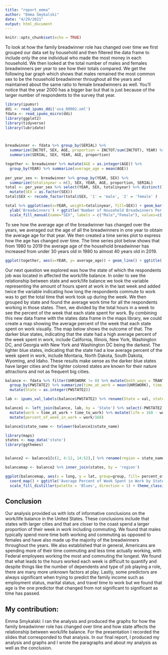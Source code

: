 ```yaml
---
title: "report_emma"
author: "Emma Smykalski"
date: "4/29/2021"
output: html_document
---
```


```r
knitr::opts_chunk$set(echo = TRUE)
```

To look at how the family breadwinner role has changed over time we first grouped our data set by household and then filtered the data frame to include only the one individual who made the most money in each household. We then looked at the total number of males and females breadwinners per year to see how their totals compared. We get the following bar graph which shows that males remained the most common sex to be the household breadwinner throughout all the years and maintained about the same ratio to female breadwinners as well. You'll notice that the year 2000 has a bigger bar but that is just because of the larger number of respondents to the survey that year.  
```r
library(ipumsr)
ddi <- read_ipums_ddi('usa_00002.xml')
fdata <- read_ipums_micro(ddi)
library(ggplot2)
library(tidyverse)
library(lubridate)



breadwinner <- fdata %>% group_by(SERIAL) %>%
  summarize(INCTOT, SEX, AGE, proportion = INCTOT/sum(INCTOT), YEAR) %>% group_by(SERIAL) %>% filter(proportion == max(proportion)) %>%
  summarize(SERIAL, SEX, YEAR, AGE, proportion)

together <- breadwinner %>% mutate(AGE = as.integer(AGE)) %>%
  group_by(YEAR) %>% summarize(average_age = mean(AGE))
  
per_year_sex <- breadwinner %>% group_by(YEAR, SEX) %>%
  summarize(totalinyear = n(), SEX, YEAR, AGE, proportion, SERIAL)
total <- per_year_sex %>% select(YEAR, SEX, totalinyear) %>% distinct() %>% mutate(SEX = as.character(SEX)) %>% 
  mutate(SEX = as.factor(SEX))
total$SEX <- recode_factor(total$SEX, '1' = 'male', '2' = 'female' )

total %>% ggplot(aes(x=YEAR, weight=totalinyear, fill=SEX)) + geom_bar(position = 'dodge', width = 1/2) + 
  ylab('Breadwinners') + ggtitle('Number of Household Breadwinners Per Sex Each Year') + 
  scale_fill_manual(name="SEX", labels = c("Male","Female"), values=c('steelblue1','pink')) + theme_bw()
```  

To see how the average age of the breadwinner has changed over the years, we averaged out the age of all the breadwinners in one year to obtain the average age for that year. We then created a time series plot to express how the age has changed over time. The time series plot below shows that from 1980 to 2019 the average age of the household breadwinner has increased from under 30 years old in 1980 to almost 40 years old in 2019.  

```r

ggplot(together, aes(x=YEAR, y= average_age)) + geom_line() + ggtitle('Average Age of Breadwinner Over Time') + ylab('Average Age')
```  

Our next question we explored was how the state of which the respondents job was located in affected the work/life balance. In order to see the relationship between state and work/life balance we took the variable representing the amount of hours spent at work in the last week and added twice the variable indicating how long the respondents commute to work was to get the total time that work took up during the week. We then grouped by state and found the average work time for all the respondents working in those states. Then, we divided by the total hours in a week to see the percent of the week that each state spent for work. By combining this new data frame with the states data frame in the maps library, we could create a map showing the average percent of the week that each state spent on work visually. The map below shows the outcome of that. The darker blue states, indicating that the state had a high average percent of the week spent in work, include California, Illinois, New York, Washington DC, and Georgia with New York and Washington DC being the darkest. The lighter blue states, indicating that the state had a low average percent of the week spent in work, include Montana, North Dakota, South Dakota, Wyoming, and Idaho. These results make sense as the darker blue states have larger cities and the lighter colored states are known for their nature attractions and not as frequent big cities. 
```r

balance <- fdata %>% filter(UHRSWORK != 0) %>% mutate(both_ways = TRANTIME*2) %>% 
  group_by(PWSTATE2) %>% summarize(time_at_work = mean(UHRSWORK), time_to_work = mean(both_ways)) %>%
  mutate(State = as.integer(PWSTATE2))

lab <- ipums_val_labels(balance$PWSTATE2) %>% rename(State = val, state_name = lbl)

balance1 <- left_join(balance, lab, by = 'State') %>% select(-PWSTATE2) %>% group_by(State) %>%
  mutate(work = time_at_work + time_to_work) %>% mutate(life = 168 - work) %>%
  mutate(percent_of_week_in_work = work/168)

balance1$state_name <- tolower(balance1$state_name)

library(maps)
states <- map_data('state')
library(ggthemes)


balance2 <- balance1[c(2, 4:12, 14:52),] %>% rename(region = state_name)

balancemap <- balance2 %>% inner_join(states, by = 'region')

ggplot(balancemap, aes(x = long, y = lat, group=group, fill= percent_of_week_in_work)) + geom_polygon() +
  coord_map() + ggtitle('Average Percent of Week Spent in Work by State') + 
  scale_fill_distiller(palette = 'Blues', direction = 1) + theme_classic()
```


## Conclusion  

Our analysis provided us with lots of informative conclusions on the work/life balance in the United States. These conclusions include that states with larger cities and that are closer to the coast spend a larger proportion of their week in work including commuting. We found that males typically spend more time both working and commuting as opposed to females and have also made up the majority of the breadwinners throughout the years. We also established that in general, Americans are spending more of their time commuting and less time actually working, with Federal employees working the most and commuting the longest. We found that what leads to the hours worked each week is difficult to quantify and despite things like the number of dependents and type of job playing a role, there are many more unknown factors at play. Lastly, some predictors are always significant when trying to predict the family income such as employment status, marital status, and travel time to work but we found that age is the one predictor that changed from not significant to significant as time has passed. 

## My contribution:  
Emma Smykalski: I ran the analysis and produced the graphs for how the family breadwinner role has changed over time and how state affects the relationship between work/life balance. For the presentation I recorded the slides that corresponded to that analysis. In our final report, I produced my analysis and graphs and I wrote the paragraphs and about my analysis as well as the conclusion. 
